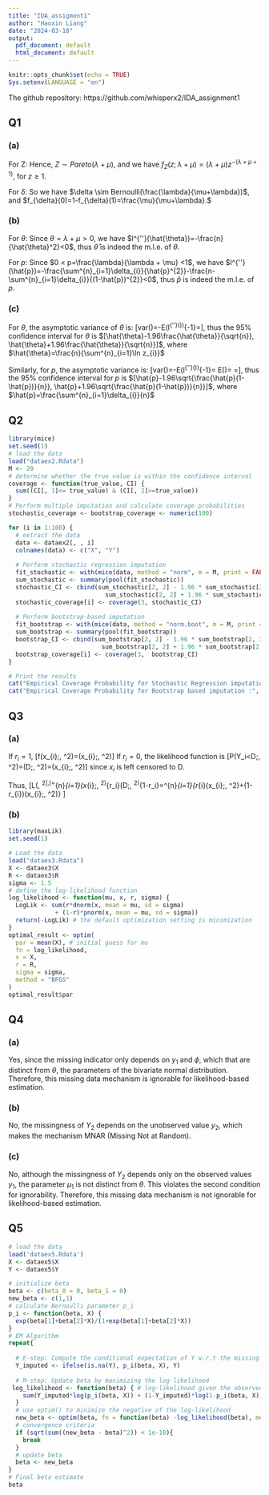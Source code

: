 ---
title: "IDA_assigment1"
author: "Haoxin Liang"
date: "2024-03-18"
output:
  pdf_document: default
  html_document: default
---

```{r setup, include=FALSE}
knitr::opts_chunk$set(echo = TRUE)
Sys.setenv(LANGUAGE = "en")
```
The github repository: https://github.com/whisperx2/IDA_assignment1

## Q1

### (a)

For Z:
\begin{equation}
\begin{aligned}
P(Z \leq z) &= 1 - P(Z \geq z)\\
            &= 1 - P(X \geq z)P(Y \geq z)\\
            &= 1 - (\frac{1}{z^\lambda})(\frac{1}{z^\mu})\\
            &= 1 - \frac{1}{z^{\lambda+\mu}}\\
\end{aligned}
\end{equation}
Hence, $Z\sim Pareto(\lambda + \mu)$, and we have $f_{Z}(z;\lambda + \mu)=(\lambda + 
\mu) z^{-(\lambda + \mu+1)}$, for $z\geq 1$.

For $\delta$:
\begin{equation}
\begin{aligned}
f_{\delta}(1) &= P(X \leq Y)\\
              &= \int^{\infty}_{1}P(X \leq Y|Y=y)P_{Y}(y)dy \hspace{6mm}\text{since X and Y are independent}\\&= \int^{\infty}_{1}(1-\frac{1}{y^\lambda})\mu y^{-\mu-1}dy\\
              &= [-y^{-\mu}+\frac{\mu}{\mu+\lambda}y^{-(\mu+\lambda)}]^{\infty}_{y=1}\\
              &= 1-\frac{\mu}{\mu+\lambda}\\
              &= \frac{\lambda}{\mu+\lambda}
\end{aligned}
\end{equation}
So we have $\delta \sim Bernoulli(\frac{\lambda}{\mu+\lambda})$, and $f_{\delta}(0)=1-f_{\delta}(1)=\frac{\mu}{\mu+\lambda}.$

### (b)

For $\theta$:
\begin{equation}
\begin{aligned}
L(\theta)     &=\prod^{n}_{i=1}\theta z_{i}^{-(\theta+1)}\\
l(\theta)     &=n\ln\theta-(\theta+1)\sum^{n}_{i=1} \ln z_{i}\\
l^{'}(\theta) &=\frac{n}{\theta} - \sum^{n}_{i=1}\ln z_{i}=0\\
\hat{\theta}  & = \frac{n}{\sum^{n}_{i=1}\ln z_{i}}\\
l^{''}(\theta)&=-\frac{n}{\theta^2} \\
\end{aligned}
\end{equation}
Since $\theta=\lambda + \mu >0$, we have $l^{''}(\hat{\theta})=-\frac{n}{\hat{\theta}^2}<0$, thus $\hat{\theta}$ is indeed the m.l.e. of $\theta$.

For $p$:
\begin{equation}
\begin{aligned}
L(p)     &=\prod^{n}_{i=1} p^{\delta_i}(1-p)^{1-\delta_i}\\
l(p)     &=\ln p \sum^{n}_{i=1}\delta_{i} + \ln(1-p)\sum^{n}_{i=1}(1-\delta_{i})\\
l^{'}(p) &=\frac{\sum^{n}_{i=1}\delta_{i}}{p}-\frac{\sum^{n}_{i=1}(1-\delta_{i})}{1-p}\\
\hat{p}  &= \frac{\sum^{n}_{i=1}\delta_{i}}{n}\\
l^{''}(p)&=-\frac{\sum^{n}_{i=1}\delta_{i}}{p^{2}}-\frac{n-\sum^{n}_{i=1}\delta_{i}}{(1-p)^{2}} \\
\end{aligned}
\end{equation}
Since $0 < p=\frac{\lambda}{\lambda + \mu} <1$, we have $l^{''}(\hat{p})=-\frac{\sum^{n}_{i=1}\delta_{i}}{\hat{p}^{2}}-\frac{n-\sum^{n}_{i=1}\delta_{i}}{(1-\hat{p})^{2}}<0$, thus $\hat{p}$ is indeed the m.l.e. of $p$.

### (c)

For $\theta$, the asymptotic variance of $\theta$ is: \[var(\hat{\theta})=-E(l^{''}(\hat{\theta}))^{-1}=\frac{\hat{\theta}^2}{n}\], thus
the 95% confidence interval for $\theta$ is $[\hat{\theta}-1.96\frac{\hat{\theta}}{\sqrt{n}}, \hat{\theta}+1.96\frac{\hat{\theta}}{\sqrt{n}}]$, where $\hat{\theta}=\frac{n}{\sum^{n}_{i=1}\ln z_{i}}$

Similarly, for $p$, the asymptotic variance is: \[var(\hat{p})=-E(l^{''}(\hat{p}))^{-1}= E(\frac{\hat{p}^{2}(1-\hat{p})^{2}}{n\hat{p}^{2}+\sum^{n}_{i=1}\delta_{i}-2\hat{p}\sum^{n}_{i=1}\delta_{i}})=
\frac{\hat{p}^{2}(1-\hat{p})^{2}}{n\hat{p}^{2}+n\hat{p}-2n\hat{p}^2}=\frac{\hat{p}(1-\hat{p})}{n}\], thus the 95% confidence interval for $p$ is $[\hat{p}-1.96\sqrt{\frac{\hat{p}(1-\hat{p})}{n}}, \hat{p}+1.96\sqrt{\frac{\hat{p}(1-\hat{p})}{n}}]$, where $\hat{p}=\frac{\sum^{n}_{i=1}\delta_{i}}{n}$

## Q2

```{r}
library(mice)
set.seed(1)
# load the data
load("dataex2.Rdata")
M <- 20
# determine whether the true value is within the confidence interval
coverage <- function(true_value, CI) {
  sum((CI[, 1]<= true_value) & (CI[, 2]>=true_value))
}
# Perform multiple imputation and calculate coverage probabilities
stochastic_coverage <- bootstrap_coverage <- numeric(100)

for (i in 1:100) {
  # extract the data
  data <- dataex2[, , i]
  colnames(data) <- c("X", "Y")
  
  # Perform stochastic regression imputation
  fit_stochastic <- with(mice(data, method = "norm", m = M, print = FALSE), lm(Y ~ X))
  sum_stochastic <- summary(pool(fit_stochastic))
  stochastic_CI <- cbind(sum_stochastic[2, 2] - 1.96 * sum_stochastic[2, 3],
                           sum_stochastic[2, 2] + 1.96 * sum_stochastic[2, 3])
  stochastic_coverage[i] <- coverage(3, stochastic_CI)
  
  # Perform bootstrap-based imputation
  fit_bootstrap <- with(mice(data, method = "norm.boot", m = M, print = FALSE), lm(Y ~ X))
  sum_bootstrap <- summary(pool(fit_bootstrap))
  bootstrap_CI <- cbind(sum_bootstrap[2, 2] - 1.96 * sum_bootstrap[2, 3],
                          sum_bootstrap[2, 2] + 1.96 * sum_bootstrap[2, 3])
  bootstrap_coverage[i] <- coverage(3,  bootstrap_CI)
}

# Print the results
cat("Empirical Coverage Probability for Stochastic Regression imputation:", sum(stochastic_coverage)/100, "\n")
cat("Empirical Coverage Probability for Bootstrap based imputation :", sum(bootstrap_coverage)/100)
```
## Q3

### (a)

If $r_{i}=1$, \[f(x_{i};\mu, \sigma^2)=\phi(x_{i};\mu, \sigma^2)\]
If $r_{i}=0$, the likelihood function is \[P(Y_i<D;\mu, \sigma^2)=\Phi(D;\mu, \sigma^2)=\Phi(x_{i};\mu, \sigma^2)\] \hspace{3mm} since $x_i$ is left censored to D.

Thus, \[\ln L(\mu, \sigma^2|\mathbf{x},\mathbf{r})=\ln \prod^{n}_{i=1}\phi(x_{i};\mu, \sigma^2)^{r_i}\Phi(D;\mu, \sigma^2)^{1-r_i}=\sum^{n}_{i=1}\{r_{i}\ln \phi(x_{i};\mu, \sigma^2)+(1-r_{i})\ln \Phi(x_{i};\mu, \sigma^2)\} \]

### (b)

```{r}
library(maxLik)
set.seed(1)

# Load the data
load("dataex3.Rdata")
X <- dataex3$X
R <- dataex3$R
sigma <- 1.5
# define the log-likelihood function
log_likelihood <- function(mu, x, r, sigma) {
  LogLik <- sum(r*dnorm(x, mean = mu, sd = sigma)
             + (1-r)*pnorm(x, mean = mu, sd = sigma))
  return(-LogLik) # the default optimization setting is minimization
}
optimal_result <- optim(
  par = mean(X), # initial guess for mu
  fn = log_likelihood, 
  x = X,
  r = R, 
  sigma = sigma, 
  method = "BFGS" 
)
optimal_result$par
```

## Q4

### (a)
Yes, since the missing indicator only depends on $y_1$ and $\phi$, which that are
distinct from $\theta$, the parameters of the bivariate normal distribution. Therefore,
this missing data mechanism is ignorable for likelihood-based estimation.

### (b)
No, the missingness of $Y_2$ depends on the unobserved value $y_2$, which makes 
the mechanism MNAR (Missing Not at Random).

### (c) 
No, although the missingness of $Y_2$ depends only on the observed values $y_1$,
the parameter $\mu_1$ is not distinct from $\theta$. This violates the second
condition for ignorability. Therefore, this missing data mechanism is not 
ignorable for likelihood-based estimation.

## Q5

```{r}
# load the data
load('dataex5.Rdata')
X <- dataex5$X
Y <- dataex5$Y

# initialize beta
beta <- c(beta_0 = 0, beta_1 = 0) 
new_beta <- c(1,1)
# calculate Bernoulli parameter p_i
p_i <- function(beta, X) {
  exp(beta[1]+beta[2]*X)/(1+exp(beta[1]+beta[2]*X))
} 
# EM Algorithm
repeat{
  
  # E-step: Compute the conditional expectation of Y w.r.t the missing observations
  Y_imputed <- ifelse(is.na(Y), p_i(beta, X), Y)
  
  # M-step: Update beta by maximizing the log-likelihood 
 log_likelihood <- function(beta) { # log-likelihood given the observed data and estimate of beta
    sum(Y_imputed*log(p_i(beta, X)) + (1-Y_imputed)*log(1-p_i(beta, X)))
  }
  # use optim() to minimize the negative of the log-likelihood
  new_beta <- optim(beta, fn = function(beta) -log_likelihood(beta), method = 'BFGS')$par
  # convergence criteria
  if (sqrt(sum((new_beta - beta)^2)) < 1e-10){
    break
  }
  # update beta
  beta <- new_beta
}
# Final beta estimate
beta
```

